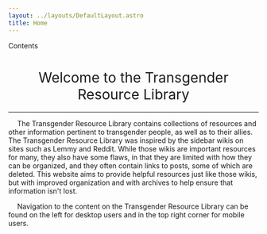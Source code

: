 ```yaml
---
layout: ../layouts/DefaultLayout.astro
title: Home
---
```


<div id="toc" class="contents-table">
  <ul>
    <li></li>
  </ul>
  <span><p>Contents</p></span>
</div>

<h1 style="text-align:center; font-weight:normal;">Welcome to the Transgender Resource Library</h1>

---

&emsp; The Transgender Resource Library contains collections of resources and other information
pertinent to transgender people, as well as to their allies. The Transgender Resource Library
was inspired by the sidebar wikis on sites such as Lemmy and Reddit. While those wikis are important
resources for many, they also have some flaws, in that they are limited with how they can be 
organized, and they often contain links to posts, some of which are deleted. This website aims
to provide helpful resources just like those wikis, but with improved organization and with
archives to help ensure that information isn't lost.

&emsp; Navigation to the content on the Transgender Resource Library can be found on the left for
desktop users and in the top right corner for mobile users.



